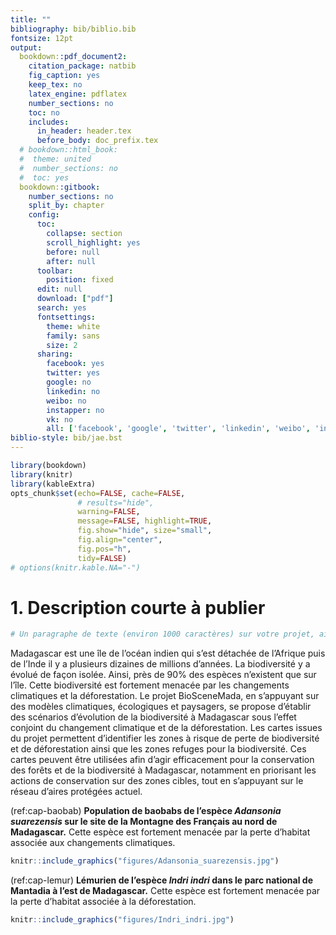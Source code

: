 ```yaml
---
title: ""
bibliography: bib/biblio.bib
fontsize: 12pt
output:
  bookdown::pdf_document2:
    citation_package: natbib
    fig_caption: yes
    keep_tex: no
    latex_engine: pdflatex
    number_sections: no
    toc: no
    includes:
      in_header: header.tex
      before_body: doc_prefix.tex
  # bookdown::html_book:
  #  theme: united
  #  number_sections: no
  #  toc: yes
  bookdown::gitbook:
    number_sections: no
    split_by: chapter  
    config:
      toc:
        collapse: section
        scroll_highlight: yes
        before: null
        after: null
      toolbar:
        position: fixed
      edit: null
      download: ["pdf"]
      search: yes
      fontsettings:
        theme: white
        family: sans
        size: 2
      sharing:
        facebook: yes
        twitter: yes
        google: no
        linkedin: no
        weibo: no
        instapper: no
        vk: no
        all: ['facebook', 'google', 'twitter', 'linkedin', 'weibo', 'instapaper']
biblio-style: bib/jae.bst
---
```


```r
library(bookdown)
library(knitr)
library(kableExtra)
opts_chunk$set(echo=FALSE, cache=FALSE,
               # results="hide", 
               warning=FALSE,
               message=FALSE, highlight=TRUE,
               fig.show="hide", size="small",
               fig.align="center",
               fig.pos="h",
               tidy=FALSE)
# options(knitr.kable.NA="-")
```

# 1. Description courte à publier

```r
# Un paragraphe de texte (environ 1000 caractères) sur votre projet, ainsi qu'au moins une photo libre de droits, pour publication sur le site de # la FRB, à destination d’un public large. La FRB se réserve le droit de modifier ce texte avant publication sur son site.
```

Madagascar est une île de l'océan indien qui s'est détachée de l'Afrique puis de l'Inde il y a plusieurs dizaines de millions d'années. La biodiversité y a évolué de façon isolée. Ainsi, près de 90% des espèces n'existent que sur l'île. Cette biodiversité est fortement menacée par les changements climatiques et la déforestation. Le projet BioSceneMada, en s'appuyant sur des modèles climatiques, écologiques et paysagers, se propose d'établir des scénarios d'évolution de la biodiversité à Madagascar sous l'effet conjoint du changement climatique et de la déforestation. Les cartes issues du projet permettent d'identifier les zones à risque de perte de biodiversité et de déforestation ainsi que les zones refuges pour la biodiversité. Ces cartes peuvent être utilisées afin d'agir efficacement pour la conservation des forêts et de la biodiversité à Madagascar, notamment en priorisant les actions de conservation sur des zones cibles, tout en s'appuyant sur le réseau d'aires protégées actuel.

(ref:cap-baobab) **Population de baobabs de l'espèce _Adansonia suarezensis_ sur le site de la Montagne des Français au nord de Madagascar.** Cette espèce est fortement menacée par la perte d'habitat associée aux changements climatiques.

```r
knitr::include_graphics("figures/Adansonia_suarezensis.jpg")
```

(ref:cap-lemur) **Lémurien de l'espèce _Indri indri_ dans le parc national de Mantadia à l'est de Madagascar.** Cette espèce est fortement menacée par la perte d'habitat associée à la déforestation.

```r
knitr::include_graphics("figures/Indri_indri.jpg")
```
